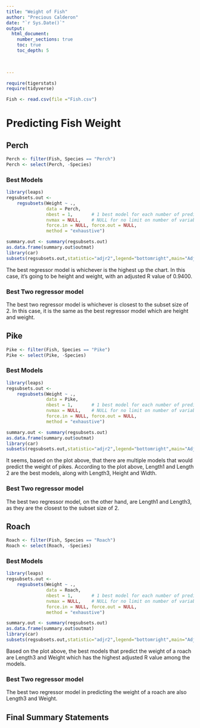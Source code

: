 ```yaml
---
title: "Weight of Fish"
author: "Precious Calderon"
date: "`r Sys.Date()`"  
output: 
  html_document:
    number_sections: true
    toc: true
    toc_depth: 5

 
    
---
```



```r
require(tigerstats)
require(tidyverse)
```

```r
Fish <- read.csv(file ="Fish.csv")
```




# Predicting Fish Weight


## Perch
```r
Perch <- filter(Fish, Species == "Perch")
Perch <- select(Perch, -Species) 
```



### Best Models

```r
library(leaps)
regsubsets.out <-
    regsubsets(Weight ~ .,
               data = Perch,
               nbest = 1,       # 1 best model for each number of predictors
               nvmax = NULL,    # NULL for no limit on number of variables
               force.in = NULL, force.out = NULL,
               method = "exhaustive")

summary.out <- summary(regsubsets.out)
as.data.frame(summary.out$outmat)
library(car)
subsets(regsubsets.out,statistic="adjr2",legend="bottomright",main="Adjusted R^2")
```

The best regressor model is whichever is the highest up the chart. In this case, it's going to be height and weight, with an adjusted R value of 0.9400. 

### Best Two regressor model

The best two regressor model is whichever is closest to the subset size of 2. In this case, it is the same as the best regressor model which are height and weight. 


## Pike

```r
Pike <- filter(Fish, Species == "Pike")
Pike <- select(Pike, -Species) 
```

### Best Models

```r
library(leaps)
regsubsets.out <-
    regsubsets(Weight ~ .,
               data = Pike,
               nbest = 1,       # 1 best model for each number of predictors
               nvmax = NULL,    # NULL for no limit on number of variables
               force.in = NULL, force.out = NULL,
               method = "exhaustive")

summary.out <- summary(regsubsets.out)
as.data.frame(summary.out$outmat)
library(car)
subsets(regsubsets.out,statistic="adjr2",legend="bottomright",main="Adjusted R^2")
```

It seems, based on the plot above, that there are multiple models that would predict the weight of pikes. According to the plot above, Length1 and Length 2 are the best models, along with Length3, Height and Width. 

### Best Two regressor model

The best two regressor model, on the other hand, are Length1 and Length3, as they are the closest to the subset size of 2. 

## Roach

```r
Roach <- filter(Fish, Species == "Roach")
Roach <- select(Roach, -Species) 
```

### Best Models

```r
library(leaps)
regsubsets.out <-
    regsubsets(Weight ~ .,
               data = Roach,
               nbest = 1,       # 1 best model for each number of predictors
               nvmax = NULL,    # NULL for no limit on number of variables
               force.in = NULL, force.out = NULL,
               method = "exhaustive")

summary.out <- summary(regsubsets.out)
as.data.frame(summary.out$outmat)
library(car)
subsets(regsubsets.out,statistic="adjr2",legend="bottomright",main="Adjusted R^2")
```

Based on the plot above, the best models that predict the weight of a roach are Length3 and Weight which has the highest adjusted R value among the models. 

### Best Two regressor model

The best two regressor model in predicting the weight of a roach are also Length3 and Weight. 

## Final Summary Statements